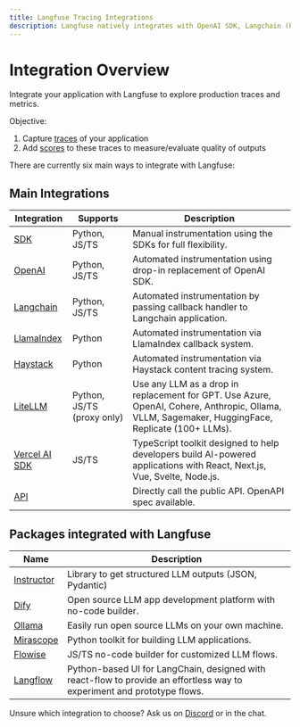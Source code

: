 ```yaml
---
title: Langfuse Tracing Integrations
description: Langfuse natively integrates with OpenAI SDK, Langchain (Python&JS), Flowise, LiteLLM, Langflow, and Superagent.
---
```


# Integration Overview

Integrate your application with Langfuse to explore production traces and metrics.

Objective:

1. Capture [traces](/docs/tracing) of your application
2. Add [scores](/docs/scores) to these traces to measure/evaluate quality of outputs

There are currently six main ways to integrate with Langfuse:

## Main Integrations

| Integration                                              | Supports                   | Description                                                                                                                                      |
| -------------------------------------------------------- | -------------------------- | ------------------------------------------------------------------------------------------------------------------------------------------------ |
| [SDK](/docs/sdk)                                         | Python, JS/TS              | Manual instrumentation using the SDKs for full flexibility.                                                                                      |
| [OpenAI](/docs/integrations/openai)                      | Python, JS/TS              | Automated instrumentation using drop-in replacement of OpenAI SDK.                                                                               |
| [Langchain](/docs/integrations/langchain)                | Python, JS/TS              | Automated instrumentation by passing callback handler to Langchain application.                                                                  |
| [LlamaIndex](/docs/integrations/llama-index/get-started) | Python                     | Automated instrumentation via LlamaIndex callback system.                                                                                        |
| [Haystack](/docs/integrations/haystack)                  | Python                     | Automated instrumentation via Haystack content tracing system.                                                                                   |
| [LiteLLM](/docs/integrations/litellm)                    | Python, JS/TS (proxy only) | Use any LLM as a drop in replacement for GPT. Use Azure, OpenAI, Cohere, Anthropic, Ollama, VLLM, Sagemaker, HuggingFace, Replicate (100+ LLMs). |
| [Vercel AI SDK](/docs/integrations/vercel-ai-sdk)        | JS/TS                      | TypeScript toolkit designed to help developers build AI-powered applications with React, Next.js, Vue, Svelte, Node.js.                          |
| [API](/docs/api)                                         |                            | Directly call the public API. OpenAPI spec available.                                                                                            |

## Packages integrated with Langfuse

| Name                                        | Description                                                                                                             |
| ------------------------------------------- | ----------------------------------------------------------------------------------------------------------------------- |
| [Instructor](/docs/integrations/instructor) | Library to get structured LLM outputs (JSON, Pydantic)                                                                  |
| [Dify](/docs/integrations/dify)             | Open source LLM app development platform with no-code builder.                                                          |
| [Ollama](/docs/integrations/ollama)         | Easily run open source LLMs on your own machine.                                                                        |
| [Mirascope](/docs/integrations/mirascope)   | Python toolkit for building LLM applications.                                                                           |
| [Flowise](/docs/integrations/flowise)       | JS/TS no-code builder for customized LLM flows.                                                                         |
| [Langflow](/docs/integrations/langflow)     | Python-based UI for LangChain, designed with react-flow to provide an effortless way to experiment and prototype flows. |

Unsure which integration to choose? Ask us on [Discord](/discord) or in the chat.
